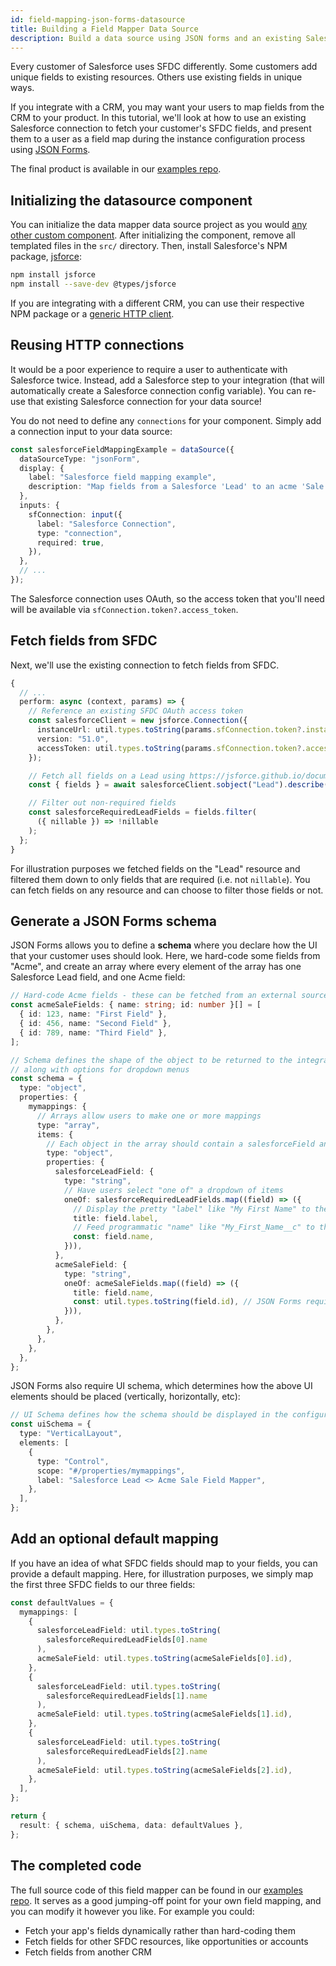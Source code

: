 ```yaml
---
id: field-mapping-json-forms-datasource
title: Building a Field Mapper Data Source
description: Build a data source using JSON forms and an existing Salesforce connection to do field mapping from SFDC to your app
---
```



Every customer of Salesforce uses SFDC differently.
Some customers add unique fields to existing resources.
Others use existing fields in unique ways.

If you integrate with a CRM, you may want your users to map fields from the CRM to your product.
In this tutorial, we'll look at how to use an existing Salesforce connection to fetch your customer's SFDC fields, and present them to a user as a field map during the instance configuration process using [JSON Forms](/self-managed/composer/builder/custom-components/writing-custom-components.mdx#json-forms-data-sources).

<Screenshot
  filename="quickstarts/field-mapping-json-forms-datasource/end-result.png"
  maxWidth="800px"
  alt="Screenshot of a data mapper in the configuration wizard"
/>

The final product is available in our [examples repo](https://github.com/prismatic-io/examples/blob/main/components/salesforce-field-mapping-example/src/index.ts).

<JsonFormsExampleButton exampleKey="data-mapper-accordion" />

## Initializing the datasource component

You can initialize the data mapper data source project as you would [any other custom component](/self-managed/composer/builder/custom-components/writing-custom-components.mdx#initializing-a-new-component).
After initializing the component, remove all templated files in the `src/` directory.
Then, install Salesforce's NPM package, [jsforce](https://jsforce.github.io/):

```bash title="Install JSforce and its TypeScript definitions"
npm install jsforce
npm install --save-dev @types/jsforce
```

If you are integrating with a different CRM, you can use their respective NPM package or a [generic HTTP client](/self-managed/composer/builder/custom-components/writing-custom-components.mdx#using-the-built-in-createclient-http-client).

## Reusing HTTP connections

It would be a poor experience to require a user to authenticate with Salesforce twice.
Instead, add a Salesforce step to your integration (that will automatically create a Salesforce connection config variable).
You can re-use that existing Salesforce connection for your data source!

You do not need to define any `connections` for your component.
Simply add a connection input to your data source:

```typescript title="Reuse the existing Salesforce connection" {8-12}
const salesforceFieldMappingExample = dataSource({
  dataSourceType: "jsonForm",
  display: {
    label: "Salesforce field mapping example",
    description: "Map fields from a Salesforce 'Lead' to an acme 'Sale'",
  },
  inputs: {
    sfConnection: input({
      label: "Salesforce Connection",
      type: "connection",
      required: true,
    }),
  },
  // ...
});
```

The Salesforce connection uses OAuth, so the access token that you'll need will be available via `sfConnection.token?.access_token`.

## Fetch fields from SFDC

Next, we'll use the existing connection to fetch fields from SFDC.

```typescript title="Fetch custom fields on the Lead resource from Salesforce"
{
  // ...
  perform: async (context, params) => {
    // Reference an existing SFDC OAuth access token
    const salesforceClient = new jsforce.Connection({
      instanceUrl: util.types.toString(params.sfConnection.token?.instance_url),
      version: "51.0",
      accessToken: util.types.toString(params.sfConnection.token?.access_token),
    });

    // Fetch all fields on a Lead using https://jsforce.github.io/document/#describe
    const { fields } = await salesforceClient.sobject("Lead").describe();

    // Filter out non-required fields
    const salesforceRequiredLeadFields = fields.filter(
      ({ nillable }) => !nillable
    );
  };
}
```

For illustration purposes we fetched fields on the "Lead" resource and filtered them down to only fields that are required (i.e. not `nillable`).
You can fetch fields on any resource and can choose to filter those fields or not.

## Generate a JSON Forms schema

JSON Forms allows you to define a **schema** where you declare how the UI that your customer uses should look.
Here, we hard-code some fields from "Acme", and create an array where every element of the array has one Salesforce Lead field, and one Acme field:

```typescript title="Create the JSON Form Schema"
// Hard-code Acme fields - these can be fetched from an external source, too
const acmeSaleFields: { name: string; id: number }[] = [
  { id: 123, name: "First Field" },
  { id: 456, name: "Second Field" },
  { id: 789, name: "Third Field" },
];

// Schema defines the shape of the object to be returned to the integration,
// along with options for dropdown menus
const schema = {
  type: "object",
  properties: {
    mymappings: {
      // Arrays allow users to make one or more mappings
      type: "array",
      items: {
        // Each object in the array should contain a salesforceField and an acmeField
        type: "object",
        properties: {
          salesforceLeadField: {
            type: "string",
            // Have users select "one of" a dropdown of items
            oneOf: salesforceRequiredLeadFields.map((field) => ({
              // Display the pretty "label" like "My First Name" to the user
              title: field.label,
              // Feed programmatic "name" like "My_First_Name__c" to the integration
              const: field.name,
            })),
          },
          acmeSaleField: {
            type: "string",
            oneOf: acmeSaleFields.map((field) => ({
              title: field.name,
              const: util.types.toString(field.id), // JSON Forms requires string values
            })),
          },
        },
      },
    },
  },
};
```

JSON Forms also require UI schema, which determines how the above UI elements should be placed (vertically, horizontally, etc):

```typescript title="Define UI Schema"
// UI Schema defines how the schema should be displayed in the configuration wizard
const uiSchema = {
  type: "VerticalLayout",
  elements: [
    {
      type: "Control",
      scope: "#/properties/mymappings",
      label: "Salesforce Lead <> Acme Sale Field Mapper",
    },
  ],
};
```

## Add an optional default mapping

If you have an idea of what SFDC fields should map to your fields, you can provide a default mapping.
Here, for illustration purposes, we simply map the first three SFDC fields to our three fields:

```typescript title="Add an optional default mapping"
const defaultValues = {
  mymappings: [
    {
      salesforceLeadField: util.types.toString(
        salesforceRequiredLeadFields[0].name
      ),
      acmeSaleField: util.types.toString(acmeSaleFields[0].id),
    },
    {
      salesforceLeadField: util.types.toString(
        salesforceRequiredLeadFields[1].name
      ),
      acmeSaleField: util.types.toString(acmeSaleFields[1].id),
    },
    {
      salesforceLeadField: util.types.toString(
        salesforceRequiredLeadFields[2].name
      ),
      acmeSaleField: util.types.toString(acmeSaleFields[2].id),
    },
  ],
};

return {
  result: { schema, uiSchema, data: defaultValues },
};
```

## The completed code

The full source code of this field mapper can be found in our [examples repo](https://github.com/prismatic-io/examples/blob/main/components/salesforce-field-mapping-example/src/index.ts).
It serves as a good jumping-off point for your own field mapping, and you can modify it however you like.
For example you could:

- Fetch your app's fields dynamically rather than hard-coding them
- Fetch fields for other SFDC resources, like opportunities or accounts
- Fetch fields from another CRM
